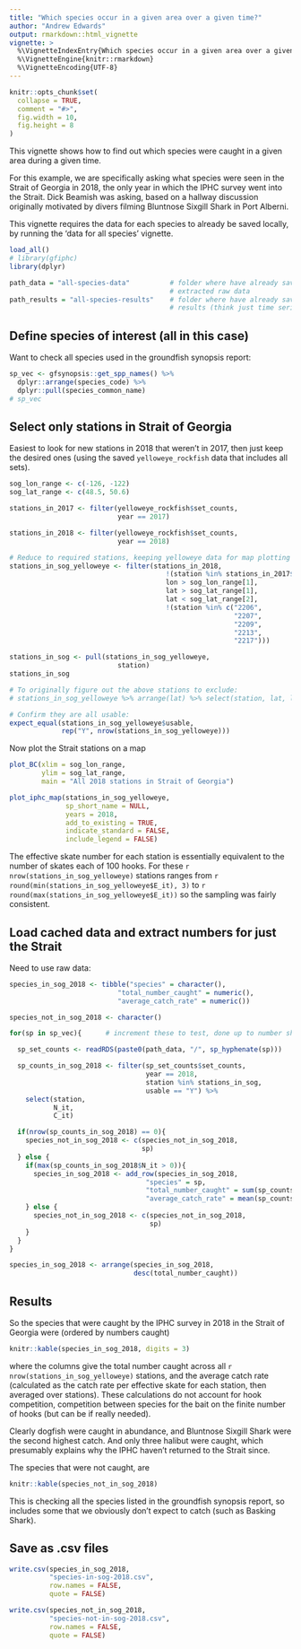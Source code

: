 ```yaml
---
title: "Which species occur in a given area over a given time?"
author: "Andrew Edwards"
output: rmarkdown::html_vignette
vignette: >
  %\VignetteIndexEntry{Which species occur in a given area over a given time?}
  %\VignetteEngine{knitr::rmarkdown}
  %\VignetteEncoding{UTF-8}
---
```


```r
knitr::opts_chunk$set(
  collapse = TRUE,
  comment = "#>",
  fig.width = 10,
  fig.height = 8
)
```

This vignette shows how to find out which species were caught in a given area
during a given time.

For this example, we are specifically asking what species were seen in the Strait of
Georgia in 2018, the only year in which the IPHC survey went into the
Strait. Dick Beamish was asking, based on a hallway discussion originally
motivated by divers filming Bluntnose Sixgill Shark in Port Alberni.

This vignette requires the data for each species to already be saved
locally, by running the 'data for all species' vignette.

```r
load_all()
# library(gfiphc)
library(dplyr)

path_data = "all-species-data"          # folder where have already saved
                                        # extracted raw data
path_results = "all-species-results"    # folder where have already saved
                                        # results (think just time series though)
```

## Define species of interest (all in this case)

Want to check all species used in the groundfish synopsis report:
```r
sp_vec <- gfsynopsis::get_spp_names() %>%
  dplyr::arrange(species_code) %>%
  dplyr::pull(species_common_name)
# sp_vec
```

## Select only stations in Strait of Georgia

Easiest to look for new stations in 2018 that weren't in 2017, then just keep
the desired ones (using the saved `yelloweye_rockfish` data that includes all sets).

```r
sog_lon_range <- c(-126, -122)
sog_lat_range <- c(48.5, 50.6)

stations_in_2017 <- filter(yelloweye_rockfish$set_counts,
                           year == 2017)

stations_in_2018 <- filter(yelloweye_rockfish$set_counts,
                           year == 2018)

# Reduce to required stations, keeping yelloweye data for map plotting
stations_in_sog_yelloweye <- filter(stations_in_2018,
                                       !(station %in% stations_in_2017$station),
                                       lon > sog_lon_range[1],
                                       lat > sog_lat_range[1],
                                       lat < sog_lat_range[2],
                                       !(station %in% c("2206",
                                                        "2207",
                                                        "2209",
                                                        "2213",
                                                        "2217")))

stations_in_sog <- pull(stations_in_sog_yelloweye,
                           station)
stations_in_sog

# To originally figure out the above stations to exclude:
# stations_in_sog_yelloweye %>% arrange(lat) %>% select(station, lat, lon) %>% as.data.frame()

# Confirm they are all usable:
expect_equal(stations_in_sog_yelloweye$usable,
             rep("Y", nrow(stations_in_sog_yelloweye)))
```

Now plot the Strait stations on a map

```r
plot_BC(xlim = sog_lon_range,
        ylim = sog_lat_range,
        main = "All 2018 stations in Strait of Georgia")

plot_iphc_map(stations_in_sog_yelloweye,
              sp_short_name = NULL,
              years = 2018,
              add_to_existing = TRUE,
              indicate_standard = FALSE,
              include_legend = FALSE)
```

The effective skate number for each station is essentially equivalent to the number of skates each
of 100 hooks. For these `r nrow(stations_in_sog_yelloweye)`
stations ranges from
`r round(min(stations_in_sog_yelloweye$E_it), 3)` to
`r round(max(stations_in_sog_yelloweye$E_it))`
so the sampling was fairly consistent.

## Load cached data and extract numbers for just the Strait

Need to use raw data:

```r
species_in_sog_2018 <- tibble("species" = character(),
                           "total_number_caught" = numeric(),
                           "average_catch_rate" = numeric())

species_not_in_sog_2018 <- character()

for(sp in sp_vec){      # increment these to test, done up to number shown

  sp_set_counts <- readRDS(paste0(path_data, "/", sp_hyphenate(sp)))

  sp_counts_in_sog_2018 <- filter(sp_set_counts$set_counts,
                                  year == 2018,
                                  station %in% stations_in_sog,
                                  usable == "Y") %>%
    select(station,
           N_it,
           C_it)

  if(nrow(sp_counts_in_sog_2018) == 0){
    species_not_in_sog_2018 <- c(species_not_in_sog_2018,
                                 sp)
  } else {
    if(max(sp_counts_in_sog_2018$N_it > 0)){
      species_in_sog_2018 <- add_row(species_in_sog_2018,
                                  "species" = sp,
                                  "total_number_caught" = sum(sp_counts_in_sog_2018$N_it),
                                  "average_catch_rate" = mean(sp_counts_in_sog_2018$C_it))
    } else {
      species_not_in_sog_2018 <- c(species_not_in_sog_2018,
                                   sp)
    }
  }
}

species_in_sog_2018 <- arrange(species_in_sog_2018,
                               desc(total_number_caught))
```

## Results

So the species that were caught by the IPHC survey in 2018 in the Strait of
Georgia were (ordered by numbers caught)
```r
knitr::kable(species_in_sog_2018, digits = 3)
```
where the columns give the total number caught across all
`r nrow(stations_in_sog_yelloweye)`
stations, and the average catch rate
(calculated as the catch rate per effective skate for each station, then
averaged over stations). These calculations do not account for hook competition,
competition between species for the bait on the finite number of hooks
(but can be if really needed).

Clearly dogfish were caught in abundance, and Bluntnose Sixgill Shark were the
second highest catch. And only three halibut were caught, which presumably
explains why the IPHC haven't returned to the Strait since.

The species that were not caught, are
```r
knitr::kable(species_not_in_sog_2018)
```

This is checking all the species listed in the groundfish synopsis report, so includes some that we
obviously don't expect to catch (such as Basking Shark).

## Save as .csv files

```r
write.csv(species_in_sog_2018,
          "species-in-sog-2018.csv",
          row.names = FALSE,
          quote = FALSE)

write.csv(species_not_in_sog_2018,
          "species-not-in-sog-2018.csv",
          row.names = FALSE,
          quote = FALSE)
```
